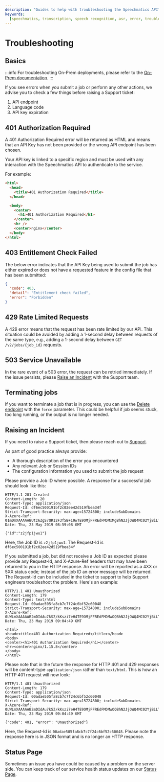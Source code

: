 ```yaml
---
description: "Guides to help with troubleshooting the Speechmatics API"
keywords:
  [speechmatics, transcription, speech recognition, asr, error, troubleshooting]
---
```


# Troubleshooting

## Basics

:::info
For troubleshooting On-Prem deployments, please refer to the [On-Prem documentation](/deployments/container/cpu-speech-to-text-container).
:::

If you see errors when you submit a job or perform any other actions, we advise you to check a few things before raising a Support ticket:

1. API endpoint
2. Language code
3. API key expiration

## 401 Authorization Required

A 401 Authorization Required error will be returned as HTML and means that an API Key has not been provided or the wrong API endpoint has been chosen.

Your API key is linked to a specific region and must be used with any interaction with the Speechmatics API to authenticate to the service.

For example:

```html
<html>
  <head>
    <title>401 Authorization Required</title>
  </head>

  <body>
    <center>
      <h1>401 Authorization Required</h1>
    </center>
    <hr />
    <center>nginx</center>
  </body>
</html>
```

## 403 Entitlement Check Failed

The below error indicates that the API Key being used to submit the job has either expired or does not have a requested feature in the config file that has been submitted:

```json
{
  "code": 403,
  "detail": "Entitlement check failed",
  "error": "Forbidden"
}
```

## 429 Rate Limited Requests

A 429 error means that the request has been rate limited by our API. This situation could be avoided by adding a 1-second delay between requests of the same type, e.g., adding a 1-second delay between `GET /v2/jobs/{job_id}` requests.

## 503 Service Unavailable

In the rare event of a 503 error, the request can be retried immediately. If the issue persists, please [Raise an Incident](#raising-an-incident) with the Support team.

## Terminating jobs
If you want to terminate a job that is in progress, you can use the [Delete endpoint](/jobsapi#tag/jobs/paths/~1jobs~1%7Bjobid%7D/delete) with the `force` parameter. This could be helpful if job seems stuck, too long running, or the output is no longer needed.


## Raising an Incident

If you need to raise a Support ticket, then please reach out to [Support](https://support.speechmatics.com).

As part of good practice always provide:

- A thorough description of the error you encountered
- Any relevant Job or Session IDs
- The configuration information you used to submit the job request

Please provide a Job ID where possible. A response for a successful job should look like this:

```
HTTP/1.1 201 Created
Content-Length: 20
Content-Type: application/json
Request-Id: df6ec500191bf2c02ee42d519fbea34f
Strict-Transport-Security: max-age=15724800; includeSubDomains
X-Azure-Ref: 01mDmXAAAAABUtz6ZgS7QRI2F3f5B+19wTE9OMjFFREdFMDMxMgBhN2JjOWQ4MC02YjBiLTQ1NWEtYjE3MS01NGJkZmNiYWE0YTk=
Date: Thu, 23 May 2019 08:59:08 GMT

{"id":"z2jfp1jwu1"}
```

Here, the Job ID is `z2jfp1jwu1`. The Request-Id is `df6ec500191bf2c02ee42d519fbea34f`

If you submitted a job, but did not receive a Job ID as expected please provide any Request-Id, and X-Azure-Ref headers that may have been returned to you in the HTTP response. An error will be reported as a 4XX or 5XX status code; instead of the job ID an error message will be returned. The Request-Id can be included in the ticket to support to help Support engineers troubleshoot the problem. Here's an example:

```
HTTP/1.1 401 Unauthorized
Content-Length: 179
Content-Type: text/html
Request-Id: 00adae505fa8cb7c7f24c6bf52c60048
Strict-Transport-Security: max-age=15724800; includeSubDomains
X-Azure-Ref: 0LWLmXAAAAAB2mDIdAu7kSZ/kKszi7eH4TE9OMjFFREdFMDMwOQBhN2JjOWQ4MC02YjBiLTQ1NWEtYjE3MS01NGJkZmNiYWE0YTk=
Date: Thu, 23 May 2019 09:04:49 GMT

<html>
<head><title>401 Authorization Required</title></head>
<body>
<center><h1>401 Authorization Required</h1></center>
<hr><center>nginx/1.15.8</center>
</body>
</html>
```

Please note that in the future the response for HTTP 401 and 429 responses will be content-type `application/json` rather than `text/html`.
This is how an HTTP 401 request will now look:

```
HTTP/1.1 401 Unauthorized
Content-Length: 179
Content-Type: application/json
Request-Id: 00adae505fa8cb7c7f24c6bf52c60048
Strict-Transport-Security: max-age=15724800; includeSubDomains
X-Azure-Ref: 0LWLmXAAAAAB2mDIdAu7kSZ/kKszi7eH4TE9OMjFFREdFMDMwOQBhN2JjOWQ4MC02YjBiLTQ1NWEtYjE3MS01NGJkZmNiYWE0YTk=
Date: Thu, 23 May 2019 09:04:49 GMT

{"code": 401, "error": "Unauthorized"}
```

Here, the Request-Id is `00adae505fa8cb7c7f24c6bf52c60048`. Please note the response here is in JSON format and is no longer an HTTP response.

## Status Page

Sometimes an issue you have could be caused by a problem on the server side. You can keep track of our service health status updates on our [Status Page](https://status.speechmatics.com/).
